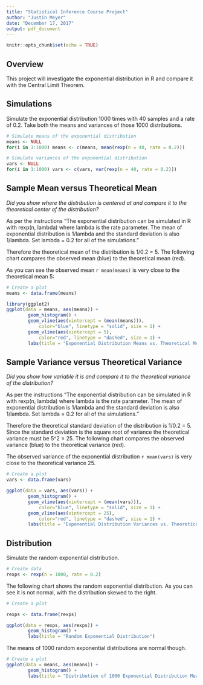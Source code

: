 ```yaml
---
title: "Statistical Inference Course Project"
author: "Justin Meyer"
date: "December 17, 2017"
output: pdf_document
---
```


```r
knitr::opts_chunk$set(echo = TRUE)
```

## Overview

This project will investigate the exponential distribution in R and compare it with the Central Limit Theorem. 

## Simulations

Simulate the exponential distribution 1000 times with 40 samples and a rate of 0.2. Take both the means and variances of those 1000 distributions.

```r

# Simulate means of the exponential distribution
means <- NULL
for(i in 1:1000) means <- c(means, mean(rexp(n = 40, rate = 0.2)))

# Simulate variances of the exponential distribution
vars <- NULL
for(i in 1:1000) vars <- c(vars, var(rexp(n = 40, rate = 0.2)))

```

## Sample Mean versus Theoretical Mean

*Did you show where the distribution is centered at and compare it to the theoretical center of the distribution?* 

As per the instructions "The exponential distribution can be simulated in R with rexp(n, lambda) where lambda is the rate parameter. The mean of exponential distribution is 1/lambda and the standard deviation is also 1/lambda. Set lambda = 0.2 for all of the simulations."

Therefore the theoretical mean of the distribution is 1/0.2 = 5. The following chart compares the observed mean (blue) to the theoretical mean (red).

As you can see the observed mean `r mean(means)` is very close to the theoretical mean 5:

```r

# Create a plot
means <- data.frame(means)

library(ggplot2)
ggplot(data = means, aes(means)) + 
        geom_histogram() + 
        geom_vline(aes(xintercept = (mean(means))),
            color="blue", linetype = "solid", size = 1) + 
        geom_vline(aes(xintercept = 5),
            color="red", linetype = "dashed", size = 1) + 
        labs(title = "Exponential Distribution Means vs. Theoretical Mean")

```

## Sample Variance versus Theoretical Variance

*Did you show how variable it is and compare it to the theoretical variance of the distribution?*

As per the instructions "The exponential distribution can be simulated in R with rexp(n, lambda) where lambda is the rate parameter. The mean of exponential distribution is 1/lambda and the standard deviation is also 1/lambda. Set lambda = 0.2 for all of the simulations."

Therefore the theoretical standard deviation of the distribution is 1/0.2 = 5. Since the standard deviation is the square root of variance the theoretical variance must be 5^2 = 25. The following chart compares the observed variance (blue) to the theoretical variance (red).

The observed variance of the exponential distribution `r mean(vars)` is very close to the theoretical variance 25.

```r

# Create a plot
vars <- data.frame(vars)

ggplot(data = vars, aes(vars)) + 
        geom_histogram() + 
        geom_vline(aes(xintercept = (mean(vars))),
            color="blue", linetype = "solid", size = 1) + 
        geom_vline(aes(xintercept = 25),
            color="red", linetype = "dashed", size = 1) + 
        labs(title = "Exponential Distribution Variances vs. Theoretical Variance")

```

## Distribution

Simulate the random exponential distribution.

```r

# Create data
rexps <- rexp(n = 1000, rate = 0.2)

```

The following chart shows the random exponential distribution. As you can see it is not normal, with the distribution skewed to the right.

```r

# Create a plot

rexps <- data.frame(rexps)

ggplot(data = rexps, aes(rexps)) + 
        geom_histogram() + 
        labs(title = "Random Exponential Distribution")

```

The means of 1000 random exponential distributions are normal though. 

```r

# Create a plot
ggplot(data = means, aes(means)) + 
        geom_histogram() + 
        labs(title = "Distribution of 1000 Exponential Distribution Means")

```
